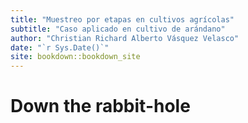 ```yaml
--- 
title: "Muestreo por etapas en cultivos agrícolas"
subtitle: "Caso aplicado en cultivo de arándano"
author: "Christian Richard Alberto Vásquez Velasco"
date: "`r Sys.Date()`"
site: bookdown::bookdown_site
---
```


# Down the rabbit-hole

